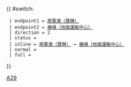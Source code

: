 {{ #switch: {{{format|}}}
  | endpoint1 = [[寶林公共運輸交匯處|將軍澳（寶琳）]]
  | endpoint2 = [[機場（地面運輸中心）巴士總站|機場（地面運輸中心）]]
  | direction = 2
  | status =
  | inline = [[寶林公共運輸交匯處|將軍澳（寶琳）]] ↔ [[機場（地面運輸中心）巴士總站|機場（地面運輸中心）]]
  | normal =
  | full =
}}<noinclude>[[Category:城巴路線模板|A29]]</noinclude>